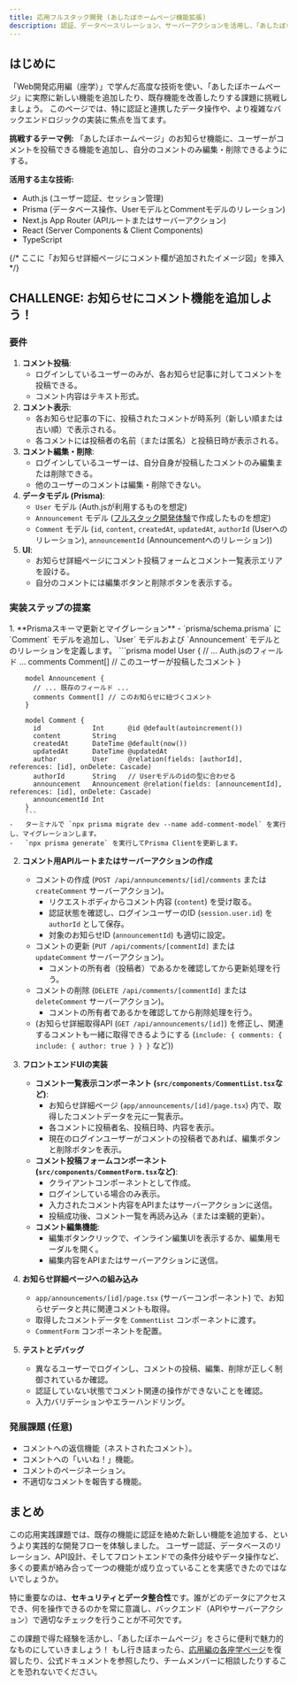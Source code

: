 ```yaml
---
title: 応用フルスタック開発 (あしたぼホームページ機能拡張)
description: 認証、データベースリレーション、サーバーアクションを活用し、「あしたぼホームページ」に新しい機能を追加する課題に挑戦します。
---
```



## はじめに

「Web開発応用編（座学）」で学んだ高度な技術を使い、「あしたぼホームページ」に実際に新しい機能を追加したり、既存機能を改善したりする課題に挑戦しましょう。
このページでは、特に認証と連携したデータ操作や、より複雑なバックエンドロジックの実装に焦点を当てます。

**挑戦するテーマ例:**
「あしたぼホームページ」のお知らせ機能に、ユーザーがコメントを投稿できる機能を追加し、自分のコメントのみ編集・削除できるようにする。

**活用する主な技術:**
-   Auth.js (ユーザー認証、セッション管理)
-   Prisma (データベース操作、UserモデルとCommentモデルのリレーション)
-   Next.js App Router (APIルートまたはサーバーアクション)
-   React (Server Components & Client Components)
-   TypeScript

{/* ここに「お知らせ詳細ページにコメント欄が追加されたイメージ図」を挿入 */}

## CHALLENGE: お知らせにコメント機能を追加しよう！

### 要件

1.  **コメント投稿**:
    -   ログインしているユーザーのみが、各お知らせ記事に対してコメントを投稿できる。
    -   コメント内容はテキスト形式。
2.  **コメント表示**:
    -   各お知らせ記事の下に、投稿されたコメントが時系列（新しい順または古い順）で表示される。
    -   各コメントには投稿者の名前（または匿名）と投稿日時が表示される。
3.  **コメント編集・削除**:
    -   ログインしているユーザーは、自分自身が投稿したコメントのみ編集または削除できる。
    -   他のユーザーのコメントは編集・削除できない。
4.  **データモデル (Prisma)**:
    -   `User` モデル (Auth.jsが利用するものを想定)
    -   `Announcement` モデル ([フルスタック開発体験](/web-practice/fullstack)で作成したものを想定)
    -   `Comment` モデル (`id`, `content`, `createdAt`, `updatedAt`, `authorId` (Userへのリレーション), `announcementId` (Announcementへのリレーション))
5.  **UI**:
    -   お知らせ詳細ページにコメント投稿フォームとコメント一覧表示エリアを設ける。
    -   自分のコメントには編集ボタンと削除ボタンを表示する。

### 実装ステップの提案

<Steps>
1.  **Prismaスキーマ更新とマイグレーション**
    -   `prisma/schema.prisma` に `Comment` モデルを追加し、`User` モデルおよび `Announcement` モデルとのリレーションを定義します。
        ```prisma
        model User {
          // ... Auth.jsのフィールド ...
          comments Comment[] // このユーザーが投稿したコメント
        }

        model Announcement {
          // ... 既存のフィールド ...
          comments Comment[] // このお知らせに紐づくコメント
        }

        model Comment {
          id             Int      @id @default(autoincrement())
          content        String
          createdAt      DateTime @default(now())
          updatedAt      DateTime @updatedAt
          author         User     @relation(fields: [authorId], references: [id], onDelete: Cascade)
          authorId       String   // Userモデルのidの型に合わせる
          announcement   Announcement @relation(fields: [announcementId], references: [id], onDelete: Cascade)
          announcementId Int
        }
        ```
    -   ターミナルで `npx prisma migrate dev --name add-comment-model` を実行し、マイグレーションします。
    -   `npx prisma generate` を実行してPrisma Clientを更新します。

2.  **コメント用APIルートまたはサーバーアクションの作成**
    -   コメントの作成 (`POST /api/announcements/[id]/comments` または `createComment` サーバーアクション)。
        -   リクエストボディからコメント内容 (`content`) を受け取る。
        -   認証状態を確認し、ログインユーザーのID (`session.user.id`) を `authorId` として保存。
        -   対象のお知らせID (`announcementId`) も適切に設定。
    -   コメントの更新 (`PUT /api/comments/[commentId]` または `updateComment` サーバーアクション)。
        -   コメントの所有者（投稿者）であるかを確認してから更新処理を行う。
    -   コメントの削除 (`DELETE /api/comments/[commentId]` または `deleteComment` サーバーアクション)。
        -   コメントの所有者であるかを確認してから削除処理を行う。
    -   (お知らせ詳細取得API (`GET /api/announcements/[id]`) を修正し、関連するコメントも一緒に取得できるようにする (`include: { comments: { include: { author: true } } }` など))

3.  **フロントエンドUIの実装**
    -   **コメント一覧表示コンポーネント (`src/components/CommentList.tsx`など)**:
        -   お知らせ詳細ページ (`app/announcements/[id]/page.tsx`) 内で、取得したコメントデータを元に一覧表示。
        -   各コメントに投稿者名、投稿日時、内容を表示。
        -   現在のログインユーザーがコメントの投稿者であれば、編集ボタンと削除ボタンを表示。
    -   **コメント投稿フォームコンポーネント (`src/components/CommentForm.tsx`など)**:
        -   クライアントコンポーネントとして作成。
        -   ログインしている場合のみ表示。
        -   入力されたコメント内容をAPIまたはサーバーアクションに送信。
        -   投稿成功後、コメント一覧を再読み込み（または楽観的更新）。
    -   **コメント編集機能**:
        -   編集ボタンクリックで、インライン編集UIを表示するか、編集用モーダルを開く。
        -   編集内容をAPIまたはサーバーアクションに送信。

4.  **お知らせ詳細ページへの組み込み**
    -   `app/announcements/[id]/page.tsx` (サーバーコンポーネント) で、お知らせデータと共に関連コメントも取得。
    -   取得したコメントデータを `CommentList` コンポーネントに渡す。
    -   `CommentForm` コンポーネントを配置。

5.  **テストとデバッグ**
    -   異なるユーザーでログインし、コメントの投稿、編集、削除が正しく制御されているか確認。
    -   認証していない状態でコメント関連の操作ができないことを確認。
    -   入力バリデーションやエラーハンドリング。

</Steps>

### 発展課題 (任意)

-   コメントへの返信機能（ネストされたコメント）。
-   コメントへの「いいね！」機能。
-   コメントのページネーション。
-   不適切なコメントを報告する機能。

## まとめ

この応用実践課題では、既存の機能に認証を絡めた新しい機能を追加する、というより実践的な開発フローを体験しました。
ユーザー認証、データベースのリレーション、API設計、そしてフロントエンドでの条件分岐やデータ操作など、多くの要素が絡み合って一つの機能が成り立っていることを実感できたのではないでしょうか。

特に重要なのは、**セキュリティとデータ整合性**です。誰がどのデータにアクセスでき、何を操作できるのかを常に意識し、バックエンド（APIやサーバーアクション）で適切なチェックを行うことが不可欠です。

この課題で得た経験を活かし、「あしたぼホームページ」をさらに便利で魅力的なものにしていきましょう！
もし行き詰まったら、[応用編の各座学ページ](/web-advanced/)を復習したり、公式ドキュメントを参照したり、チームメンバーに相談したりすることを恐れないでください。
